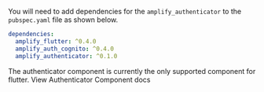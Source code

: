
You will need to add dependencies for the `amplify_authenticator` to the `pubspec.yaml` file as shown below.

```yaml
dependencies:
  amplify_flutter: ^0.4.0
  amplify_auth_cognito: ^0.4.0
  amplify_authenticator: ^0.1.0
```

<Alert variation="info">
  <Text color="inherit">
    The authenticator component is currently the only supported component for
    flutter.
  </Text>
  <Link href="/flutter/components/authenticator">
    View Authenticator Component docs
  </Link>
</Alert>
